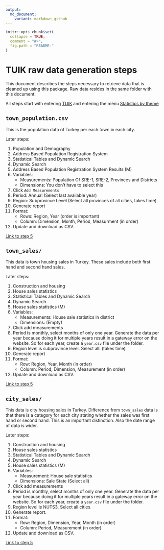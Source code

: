 ```yaml
---
output: 
  md_document:
    variant: markdown_github
---
```


<!-- README.md is generated from README.Rmd. Please edit that file -->

```r
knitr::opts_chunk$set(
  collapse = TRUE,
  comment = "#>",
  fig.path = "README-"
)
```

# TUIK raw data generation steps

This document describes the steps necessary to retrieve data that is cleaned
up using this package. Raw data resides in the same folder with this document.

All steps start with entering [TUIK](http://www.turkstat.gov.tr/) and entering
the menu [Statistics by theme](http://www.turkstat.gov.tr/UstMenu.do?metod=kategorist)

## `town_population.csv`

This is the population data of Turkey per each town in each city.

Later steps:

1. Population and Demography 
2. Address Based Population Registration System
3. Statistical Tables and Dynamic Search
4. Dynamic Search
5. Address Based Population Registration System Results (M)
6. Variables:
    * Measurements: Population Of SRE-1, SRE-2, Provinces and Districts
    * Dimensions: You don't have to select this
7. Click `Add Measurements`
8. Period: Annual (Select last available year)
9. Region: Subprovince Level (Select all provinces of all cities, takes time)
10. Generate report
11. Format:
    * Rows: Region, Year (order is important)
    * Column: Dimension, Month, Period, Measurment (in order)
12. Update and download as CSV.

[Link to step 5](https://biruni.tuik.gov.tr/medas/?kn=73&locale=en)


## `town_sales/`

This data is town housing sales in Turkey. These sales include both
first hand and second hand sales.

Later steps:

1. Construction and housing
2. House sales statistics
3. Statistical Tables and Dynamic Search
4. Dynamic Search
5. House sales statistics (M)
6. Variables:
    * Measurements: House sale statistics in district
    * Dimensions: (Empty)
7. Click add measurements
8. Period is monthly, select months of only one year. Generate the data per 
year because doing it for multiple years result in a gateway error on the
website. So for each year, create a `year.csv` file under the folder.
9. Region level is subprovince level. Select all. (takes time)
10. Generate report
11. Format:
    * Row: Region, Year, Month (in order)
    * Column: Period, Dimension, Measurement (in order)
12. Update and download as CSV.

[Link to step 5](https://biruni.tuik.gov.tr/medas/?kn=73&locale=en)


## `city_sales/`

This data is city housing sales in Turkey. Difference from `town_sales` data
is that there is a category for each city stating whether the sales was
first hand or second hand. This is an important distinction. Also the date
range of data is wider. 

Later steps:

1. Construction and housing
2. House sales statistics
3. Statistical Tables and Dynamic Search
4. Dynamic Search
5. House sales statistics (M)
6. Variables:
    * Measurement: House sale statistics
    * Dimensions: Sale State (Select all)
7. Click add measurements
8. Period is monthly, select months of only one year. Generate the data per 
year because doing it for multiple years result in a gateway error on the
website. So for each year, create a `year.csv` file under the folder.
9. Region level is NUTS3. Select all cities.
10. Generate report.
11. Format:
    * Row: Region, Dimension, Year, Month (in order)
    * Column: Period, Measurement (in order)
13. Update and download as CSV.

[Link to step 5](https://biruni.tuik.gov.tr/medas/?kn=73&locale=en)



